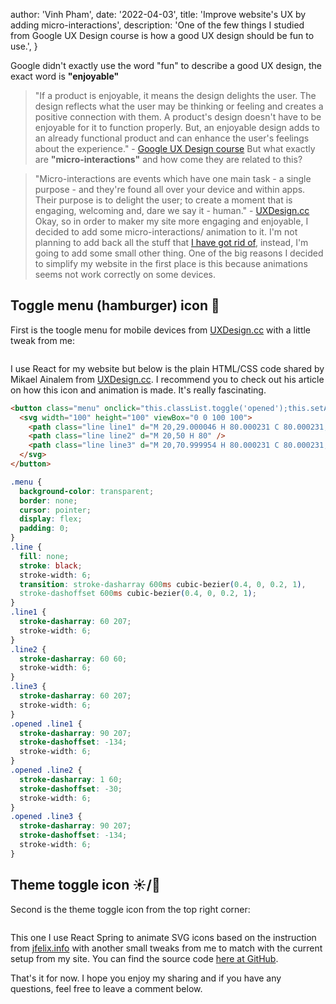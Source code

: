 
  author: 'Vinh Pham',
  date: '2022-04-03',
  title: 'Improve website\'s UX by adding micro-interactions',
  description:
  'One of the few things I studied from Google UX Design course is how a good UX design should be fun to use.',
}


Google didn't exactly use the word "fun" to describe a good UX design, the exact word is **"enjoyable"**

> "If a product is enjoyable, it means the design delights the user. The design reflects what the user may be thinking or feeling and creates a positive connection with them. A product's design doesn't have to be enjoyable for it to function properly. But, an enjoyable design adds to an already functional product and can enhance the user's feelings about the experience." - [Google UX Design course](https://www.coursera.org/professional-certificates/google-ux-design)
But what exactly are **"micro-interactions"** and how come they are related to this?

> "Micro-interactions are events which have one main task - a single purpose - and they're found all over your device and within apps. Their purpose is to delight the user; to create a moment that is engaging, welcoming and, dare we say it - human." - [UXDesign.cc](https://uxdesign.cc/micro-interactions-why-when-and-how-to-use-them-to-boost-the-ux-17094b3baaa0)
Okay, so in order to maker my site more engaging and enjoyable, I decided to add some micro-interactions/ animation to it. I'm not planning to add back all the stuff that [I have got rid of](https://vinh.dev/blog/i-opted-in-a-more-minimal-design-but-why), instead, I'm going to add some small other thing. One of the big reasons I decided to simplify my website in the first place is this because animations seems not work correctly on some devices.

## Toggle menu (hamburger) icon 🍔

First is the toogle menu for mobile devices from [UXDesign.cc](https://uxdesign.cc/the-menu-210bec7ad80c) with a little tweak from me:

<center><Image src={menuToggle} alt="" /></center>

I use React for my website but below is the plain HTML/CSS code shared by Mikael Ainalem from [UXDesign.cc](https://uxdesign.cc/the-menu-210bec7ad80c). I recommend you to check out his article on how this icon and animation is made. It's really fascinating.

```html
<button class="menu" onclick="this.classList.toggle('opened');this.setAttribute('aria-expanded', this.classList.contains('opened'))" aria-label="Main Menu">
  <svg width="100" height="100" viewBox="0 0 100 100">
    <path class="line line1" d="M 20,29.000046 H 80.000231 C 80.000231,29.000046 94.498839,28.817352 94.532987,66.711331 94.543142,77.980673 90.966081,81.670246 85.259173,81.668997 79.552261,81.667751 75.000211,74.999942 75.000211,74.999942 L 25.000021,25.000058" />
    <path class="line line2" d="M 20,50 H 80" />
    <path class="line line3" d="M 20,70.999954 H 80.000231 C 80.000231,70.999954 94.498839,71.182648 94.532987,33.288669 94.543142,22.019327 90.966081,18.329754 85.259173,18.331003 79.552261,18.332249 75.000211,25.000058 75.000211,25.000058 L 25.000021,74.999942" />
  </svg>
</button>
```

```css
.menu {
  background-color: transparent;
  border: none;
  cursor: pointer;
  display: flex;
  padding: 0;
}
.line {
  fill: none;
  stroke: black;
  stroke-width: 6;
  transition: stroke-dasharray 600ms cubic-bezier(0.4, 0, 0.2, 1),
  stroke-dashoffset 600ms cubic-bezier(0.4, 0, 0.2, 1);
}
.line1 {
  stroke-dasharray: 60 207;
  stroke-width: 6;
}
.line2 {
  stroke-dasharray: 60 60;
  stroke-width: 6;
}
.line3 {
  stroke-dasharray: 60 207;
  stroke-width: 6;
}
.opened .line1 {
  stroke-dasharray: 90 207;
  stroke-dashoffset: -134;
  stroke-width: 6;
}
.opened .line2 {
  stroke-dasharray: 1 60;
  stroke-dashoffset: -30;
  stroke-width: 6;
}
.opened .line3 {
  stroke-dasharray: 90 207;
  stroke-dashoffset: -134;
  stroke-width: 6;
}
```

## Theme toggle icon ☀️/🌙

Second is the theme toggle icon from the top right corner:

<center><Image src={themeToggle} alt="" /></center>

This one I use React Spring to animate SVG icons based on the instruction from [jfelix.info](https://jfelix.info/blog/using-react-spring-to-animate-svg-icons-dark-mode-toggle) with another small tweaks from me to match with the current setup from my site. You can find the source code [here at GitHub](https://github.com/vinhphm/vinh-dev-archive/blob/main/components/AnimatedThemeIcon.js).

That's it for now. I hope you enjoy my sharing and if you have any questions, feel free to leave a comment below.
